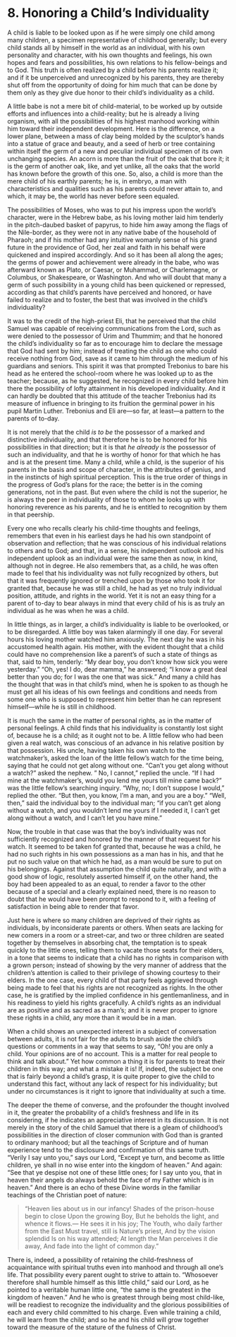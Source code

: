 # 8. Honoring a Child's Individuality

A child is liable to be looked upon as if he were simply one child among many children, a specimen representative of childhood generally; but every child stands all by himself in the world as an individual, with his own personality and character, with his own thoughts and feelings, his own hopes and fears and possibilities, his own relations to his fellow-beings and to God. This truth is often realized by a child before his parents realize it; and if it be unperceived and unrecognized by his parents, they are thereby shut off from the opportunity of doing for him much that can be done by them only as they give due honor to their child's individuality as a child.

A little babe is not a mere bit of child-material, to be worked up by outside efforts and influences into a child-reality; but he is already a living organism, with all the possibilities of his highest manhood working within him toward their independent development. Here is the difference, on a lower plane, between a mass of clay being molded by the sculptor's hands into a statue of grace and beauty, and a seed of herb or tree containing within itself the germ of a new and peculiar individual specimen of its own unchanging species. An acorn is more than the fruit of the oak that bore it; it is the germ of another oak, like, and yet unlike, all the oaks that the world has known before the growth of this one. So, also, a child is more than the mere child of his earthly parents; he is, in embryo, a man with characteristics and qualities such as his parents could never attain to, and which, it may be, the world has never before seen equaled.

The possibilities of Moses, who was to put his impress upon the world's character, were in the Hebrew babe, as his loving mother laid him tenderly in the pitch-daubed basket of papyrus, to hide him away among the flags of the Nile-border, as they were not in any native babe of the household of Pharaoh; and if his mother had any intuitive womanly sense of his grand future in the providence of God, her zeal and faith in his behalf were quickened and inspired accordingly. And so it has been all along the ages; the germs of power and achievement were already in the babe, who was afterward known as Plato, or Caesar, or Muhammad, or Charlemagne, or Columbus, or Shakespeare, or Washington. And who will doubt that many a germ of such possibility in a young child has been quickened or repressed, according as that child's parents have perceived and honored, or have failed to realize and to foster, the best that was involved in the child's individuality?

It was to the credit of the high-priest Eli, that he perceived that the child Samuel was capable of receiving communications from the Lord, such as were denied to the possessor of Urim and Thummim; and that he honored the child's individuality so far as to encourage him to declare the message that God had sent by him; instead of treating the child as one who could receive nothing from God, save as it came to him through the medium of his guardians and seniors. This spirit it was that prompted Trebonius to bare his head as he entered the school-room where he was looked up to as the teacher; because, as he suggested, he recognized in every child before him there the possibility of lofty attainment in his developed individuality. And it can hardly be doubted that this attitude of the teacher Trebonius had its measure of influence in bringing to its fruition the germinal power in his pupil Martin Luther. Trebonius and Eli are—so far, at least—a pattern to the parents of to-day.

It is not merely that the child *is to be* the possessor of a marked and distinctive individuality, and that therefore he is to be honored for his possibilities in that direction; but it is that *he already is* the possessor of such an individuality, and that he is worthy of honor for that which he has and is at the present time. Many a child, while a child, is the superior of his parents in the basis and scope of character, in the attributes of genius, and in the instincts of high spiritual perception. This is the true order of things in the progress of God's plans for the race; the better is in the coming generations, not in the past. But even where the child is not the superior, he is always the peer in individuality of those to whom he looks up with honoring reverence as his parents, and he is entitled to recognition by them in that peership.

Every one who recalls clearly his child-time thoughts and feelings, remembers that even in his earliest days he had his own standpoint of observation and reflection; that he was conscious of his individual relations to others and to God; and that, in a sense, his independent outlook and his independent uplook as an individual were the same then as now, in kind, although not in degree. He also remembers that, as a child, he was often made to feel that his individuality was not fully recognized by others, but that it was frequently ignored or trenched upon by those who took it for granted that, because he was still a child, he had as yet no truly individual position, attitude, and rights in the world. Yet it is not an easy thing for a parent of to-day to bear always in mind that every child of his is as truly an individual as he was when he was a child.

In little things, as in larger, a child's individuality is liable to be overlooked, or to be disregarded. A little boy was taken alarmingly ill one day. For several hours his loving mother watched him anxiously. The next day he was in his accustomed health again. His mother, with the evident thought that a child could have no comprehension like a parent's of such a state of things as that, said to him, tenderly: "My dear boy, you don't know how sick you were yesterday." "Oh, yes! I do, dear mamma," he answered; "I know a great deal better than you do; for I was the one that was sick." And many a child has the thought that was in that child's mind, when he is spoken to as though he must get all his ideas of his own feelings and conditions and needs from some one who is supposed to represent him better than he can represent himself—while he is still in childhood.

It is much the same in the matter of personal rights, as in the matter of personal feelings. A child finds that his individuality is constantly lost sight of, because he is a child; as it ought not to be. A little fellow who had been given a real watch, was conscious of an advance in his relative position by that possession. His uncle, having taken his own watch to the watchmaker's, asked the loan of the little fellow's watch for the time being, saying that he could not get along without one. "Can't you get along without a watch?" asked the nephew. " No, I cannot," replied the uncle. "If I had mine at the watchmaker's, would you lend me yours till mine came back?" was the little fellow's searching inquiry. "Why, no; I don't suppose I would," replied the other. "But then, you know, I'm a man, and you are a boy." "Well, then," said the individual boy to the individual man; "if you can't get along without a watch, and you wouldn't lend me yours if I needed it, I can't get along without a watch, and I can't let you have mine."

Now, the trouble in that case was that the boy's individuality was not sufficiently recognized and honored by the manner of that request for his watch. It seemed to be taken fof granted that, because he was a child, he had no such rights in his own possessions as a man has in his, and that he put no such value on that which he had, as a man would be sure to put on his belongings. Against that assumption the child quite naturally, and with a good show of logic, resolutely asserted himself if, on the other hand, the boy had been appealed to as an equal, to render a favor to the other because of a special and a clearly explained need, there is no reason to doubt that he would have been prompt to respond to it, with a feeling of satisfaction in being able to render that favor.

Just here is where so many children are deprived of their rights as individuals, by inconsiderate parents or others. When seats are lacking for new comers in a room or a street-car, and two or three children are seated together by themselves in absorbing chat, the temptation is to speak quickly to the little ones, telling them to vacate those seats for their elders, in a tone that seems to indicate that a child has no rights in comparison with a grown person; instead of showing by the very manner of address that the children's attention is called to their privilege of showing courtesy to their elders. In the one case, every child of that party feels aggrieved through being made to feel that his rights are not recognized as rights. In the other case, he is gratified by the implied confidence in his gentlemanliness, and in his readiness to yield his rights gracefully. A child's rights as an individual are as positive and as sacred as a man's; and it is never proper to ignore these rights in a child, any more than it would be in a man.

When a child shows an unexpected interest in a subject of conversation between adults, it is not fair for the adults to brush aside the child's questions or comments in a way that seems to say, "Oh! you are only a child. Your opinions are of no account. This is a matter for real people to think and talk about." Yet how common a thing it is for parents to treat their children in this way; and what a mistake it is! If, indeed, the subject be one that is fairly beyond a child's grasp, it is quite proper to give the child to understand this fact, without any lack of respect for his individuality; but under no circumstances is it right to ignore that individuality at such a time.

The deeper the theme of converse, and the profounder the thought involved in it, the greater the probability of a child's freshness and life in its considering, if he indicates an appreciative interest in its discussion. It is not merely in the story of the child Samuel that there is a gleam of childhood's possibilities in the direction of closer communion with God than is granted to ordinary manhood; but all the teachings of Scripture and of human experience tend to the disclosure and confirmation of this same truth. "Verily I say unto you," says our Lord, "Except ye turn, and become as little children, ye shall in no wise enter into the kingdom of heaven." And again: "See that ye despise not one of these little ones; for I say unto you, that in heaven their angels do always behold the face of my Father which is in heaven." And there is an echo of these Divine words in the familiar teachings of the Christian poet of nature:

> "Heaven lies about us in our infancy! 
> Shades of the prison-house begin to close
> Upon the growing Boy,
> But he beholds the light, and whence it flows.—
> He sees it in his joy;
> The Youth, who daily farther from the East
> Must travel, still is Nature's priest,
> And by the vision splendid
> Is on his way attended;
> At length the Man perceives it die away,
> And fade into the light of common day."

There is, indeed, a possibility of retaining the child-freshness of acquaintance with spiritual truths even into manhood and through all one's life. That possibility every parent ought to strive to attain to. "Whosoever therefore shall humble himself as this little child," said our Lord, as he pointed to a veritable human little one, "the same is the greatest in the kingdom of heaven." And he who is greatest through being most child-like, will be readiest to recognize the individuality and the glorious possibilities of each and every child committed to his charge. Even while training a child, he will learn from the child; and so he and his child will grow together toward the measure of the stature of the fulness of Christ.